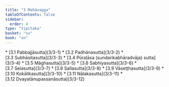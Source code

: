 ```yaml
---
title: "3 Mahāvagga"
tableOfContents: false
sidebar:
  order: 4
type: "tipitaka"
basket: "su"
book: "sn"
---
```



<DynamicBreadcrumb />



<TableOfContents book="sn" section="3">
* [3.1 Pabbajjāsutta](3/3-1)
* [3.2 Padhānasutta](3/3-2)
* [3.3 Subhāsitasutta](3/3-3)
* [3.4 Pūraḷāsa (sundarikabhāradvāja) sutta](3/3-4)
* [3.5 Māghasutta](3/3-5)
* [3.6 Sabhiyasutta](3/3-6)
* [3.7 Selasutta](3/3-7)
* [3.8 Sallasutta](3/3-8)
* [3.9 Vāseṭṭhasutta](3/3-9)
* [3.10 Kokālikasutta](3/3-10)
* [3.11 Nālakasutta](3/3-11)
* [3.12 Dvayatānupassanāsutta](3/3-12)
</TableOfContents>